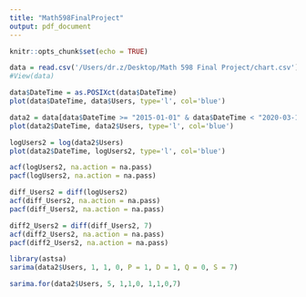 ```yaml
---
title: "Math598FinalProject"
output: pdf_document
---
```


```r
knitr::opts_chunk$set(echo = TRUE)
```

```r
data = read.csv('/Users/dr.z/Desktop/Math 598 Final Project/chart.csv')
#View(data)
```

```r
data$DateTime = as.POSIXct(data$DateTime)
plot(data$DateTime, data$Users, type='l', col='blue')
```

```r
data2 = data[data$DateTime >= "2015-01-01" & data$DateTime < "2020-03-10",]
plot(data2$DateTime, data2$Users, type='l', col='blue')
```

```r
logUsers2 = log(data2$Users)
plot(data2$DateTime, logUsers2, type='l', col='blue')
```

```r
acf(logUsers2, na.action = na.pass)
pacf(logUsers2, na.action = na.pass)
```

```r
diff_Users2 = diff(logUsers2)
acf(diff_Users2, na.action = na.pass)
pacf(diff_Users2, na.action = na.pass)
```

```r
diff2_Users2 = diff(diff_Users2, 7)
acf(diff2_Users2, na.action = na.pass)
pacf(diff2_Users2, na.action = na.pass)
```

```r
library(astsa)
sarima(data2$Users, 1, 1, 0, P = 1, D = 1, Q = 0, S = 7)
```

```r
sarima.for(data2$Users, 5, 1,1,0, 1,1,0,7)
```


